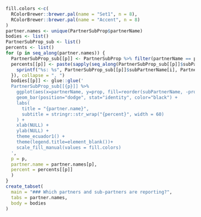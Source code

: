 
```r
fill.colors <-c(
  RColorBrewer::brewer.pal(name = "Set1", n = 8),
  RColorBrewer::brewer.pal(name = "Accent", n = 8)
)
partner.names <- unique(PartnerSubProp$partnerName)
bodies <- list()
PartnerSubProp_sub <- list()
percents <- list()
for (p in seq_along(partner.names)) {
  PartnerSubProp_sub[[p]] <- PartnerSubProp %>% filter(partnerName == partner.names[p]) %>% arrange(desc(prop))
  percents[[p]] <- paste(sapply(seq_along(PartnerSubProp_sub[[p]]$subPartnerName), function(i) {
    sprintf("%s: %s", PartnerSubProp_sub[[p]]$subPartnerName[i], PartnerSubProp_sub[[p]]$freq[i])
  }), collapse = ", ")
  bodies[[p]] <- glue::glue('
  PartnerSubProp_sub[[{p}]] %>% 
    ggplot(aes(x=partnerName, y=prop, fill=reorder(subPartnerName, -prop))) +
    geom_bar(position="dodge", stat="identity", color="black") +
    labs(
      title = "{partner.name}",
      subtitle = stringr::str_wrap("{percent}", width = 60)
    ) +
    xlab(NULL) +
    ylab(NULL) +
    theme_ecuador1() +
    theme(legend.title=element_blank())+
    scale_fill_manual(values = fill.colors)
  ',
  p = p,
  partner.name = partner.names[p],
  percent = percents[[p]]
  )
}
create_tabset(
  main = "### Which partners and sub-partners are reporting?", 
  tabs = partner.names, 
  body = bodies
)
```

